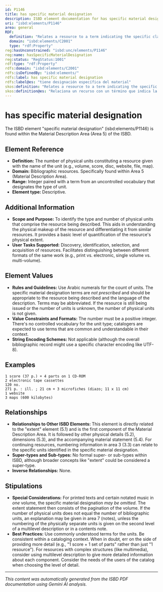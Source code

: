 ```yaml
---
id: P1146
title: has specific material designation
description: ISBD element documentation for has specific material designation
uri: "isbd:elements/P1146"
area: general
RDF:
  definition: "Relates a resource to a term indicating the specific class of material (usually the class of physical object) to which it belongs, and the number of units."
  domain: "isbd:elements/C2001"
  type: "rdf:Property"
reg:hasUnconstrained: "isbd:unc/elements/P1146"
reg:name: hasSpecificMaterialDesignation
reg:status: "RegStatus:1001"
rdf:type: "rdf:Property"
rdfs:domain: "isbd:elements/C2001"
rdfs:isDefinedBy: "isbd:elements/"
rdfs:label: has specific material designation
rdfs:label@es: "tiene designación específica del material"
skos:definition: "Relates a resource to a term indicating the specific class of material (usually the class of physical object) to which it belongs, and the number of units."
skos:definition@es: "Relaciona un recurso con un término que indica la clase específica de material (generalmente la clase de objeto físico) al que pertenece, y el número de unidades."
---
```

# has specific material designation

The ISBD element "specific material designation" (isbd:elements/P1146) is found within the Material Description Area (Area 5) of the ISBD.

## Element Reference

- **Definition:** The number of physical units constituting a resource given with the name of the unit (e.g., volume, score, disc, website, file, map).
- **Domain:**  Bibliographic resources.  Specifically found within Area 5 (Material Description Area).
- **Range:** Integer paired with a term from an uncontrolled vocabulary that designates the type of unit.
- **Element type:**  Descriptive.


## Additional Information

- **Scope and Purpose:** To identify the type and number of physical units that comprise the resource being described. This aids in understanding the physical makeup of the resource and differentiating it from similar resources. It provides a basic level of quantification of the resource's physical extent.
- **User Tasks Supported:**  Discovery, identification, selection, and acquisition of resources.  Facilitates distinguishing between different formats of the same work (e.g., print vs. electronic, single volume vs. multi-volume).


## Element Values

- **Rules and Guidelines:** Use Arabic numerals for the count of units. The specific material designation terms are *not prescribed* and should be appropriate to the resource being described and the language of the description. Terms may be abbreviated. If the resource is still being issued or the number of units is unknown, the number of physical units is not given.
- **Value Constraints and Formats:**  The number must be a positive integer. There's no controlled vocabulary for the unit type; catalogers are expected to use terms that are common and understandable in their context.
- **String Encoding Schemes:** Not applicable (although the overall bibliographic record might use a specific character encoding like UTF-8).


## Examples

```
1 score (37 p.) + 4 parts on 1 CD-ROM
2 electronic tape cassettes
120 no. 
271 p. : ill. ; 21 cm + 3 microfiches (diazo; 11 x 11 cm)
1 website
3 maps (600 kilobytes)
```

## Relationships

- **Relationships to Other ISBD Elements:** This element is directly related to the "extent" element (5.1) and is the first component of the Material Description Area.  It is followed by other physical details (5.2), dimensions (5.3), and the accompanying material statement (5.4).  For continuing resources, numbering information in area 3 (3.3) can relate to the specific units identified in the specific material designation.
- **Super-types and Sub-types:**  No formal super- or sub-types within ISBD, although broader concepts like "extent" could be considered a super-type.
- **Inverse Relationships:** None.


## Stipulations

- **Special Considerations:** For printed texts and certain notated music in *one* volume, the specific material designation *may be omitted*. The extent statement then consists of the pagination of the volume. If the number of physical units does not equal the number of bibliographic units, an explanation may be given in area 7 (notes), unless the numbering of the physically separate units is given on the second level of a multilevel description or in a contents note.
- **Best Practices:** Use commonly understood terms for the units.  Be consistent within a cataloging context.  When in doubt, err on the side of providing more detail (e.g., "1 score + 1 set of parts" rather than just "1 resource"). For resources with complex structures (like multimedia), consider using multilevel description to give more detailed information about each component.  Consider the needs of the users of the catalog when choosing the level of detail.


---

*This content was automatically generated from the ISBD PDF documentation using Gemini AI analysis.*
